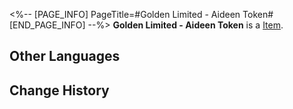 <%-- [PAGE_INFO]
PageTitle=#Golden Limited - Aideen Token#
[END_PAGE_INFO] --%>
{{Item Infobox
|title       = Golden Limited - Aideen Token
|id          = 140430
|image       = Item Golden Limited - Aideen Token.png
|type        = 
|invCategory = Missions
|rarity      = 3
|effect      = 
|description =
This shiny gold token appears to hold great value and can potentially be exchanged for an incredible super jackpot, but nobody in the Golden Hour knows how to use it.
Nevertheless, remember the words: "Promising Future."
}}
'''Golden Limited - Aideen Token''' is a [[Item]].

==Other Languages==
{{Other Languages
|en   = Golden Limited - Aideen Token
|zhs  = 黄金限定•艾迪恩游戏币
|zht  = 黃金限定•艾迪恩遊戲幣
|ja   = 黄金限定・エディオンコイン
|ko   = 황금 한정•에이딘 코인
|es   = Ficha Aideen dorada exclusiva
|fr   = Jeton Aideen doré en édition limitée
|ru   = Золотой жетон Айдена (лимитированный)
|th   = Aideen Token - ลิมิเต็ดสีทอง
|vi   = Vàng Giới Hạn - Xu Aideen
|de   = Limitierte Goldausgabe &ndash; Aideen-Marke
|id   = Aideen Token Emas - Edisi Terbatas
|pt   = Ficha Aideen Dourada de Edição Limitada
}}

==Change History==
{{Change History|2.0}}